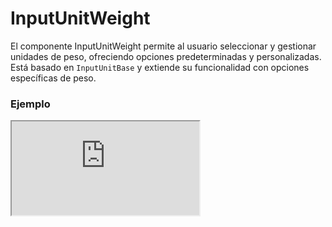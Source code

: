
# InputUnitWeight

El componente InputUnitWeight permite al usuario seleccionar y gestionar unidades de peso, ofreciendo opciones predeterminadas y personalizadas. Está basado en `InputUnitBase` y extiende su funcionalidad con opciones específicas de peso.

### Ejemplo

<Iframe
  minHeightIframe="30dvh"
  src="https://fenextjs-component-storybook.vercel.app/iframe.html?args=&id=input-inputunitweight--index&viewMode=story"
/>

### Importacion

Para importar el componente InputUnitWeight, se puede hacer desde fenextjs

```tsx copy
import { InputUnitWeight } from "fenextjs";
```

### Parametros

| Parametro         | Tipo                                             | Requerido | Default                                              | Descripcion                                                                                 |
| ----------------- | ------------------------------------------------ | --------- | ---------------------------------------------------- | ------------------------------------------------------------------------------------------- |
| defaultValue      | Partial\<InputUnitWeightValue\>                  | no        | undefined                                            | Valor predeterminado para el componente, que incluye el valor y la unidad seleccionados.    |
| value             | Partial\<InputUnitWeightValue\>                  | no        | undefined                                            | Valor actual del componente, que incluye el valor numérico y la unidad seleccionada.        |
| onChange          | (data: Partial\<InputUnitWeightValue\>) =\> void | no        | undefined                                            | Función que se ejecuta al cambiar el valor o la unidad, devolviendo los datos actualizados. |
| options           | Unit_Weight[]                                    | no        | Object.keys(Unit_Weight).map((e) =\> Unit_Weight[e]) | Opciones de unidades de peso disponibles para seleccionar.                                  |
| className         | string                                           | no        | ''                                                   | Clase CSS para personalizar el estilo del componente.                                       |
| classNameDisabled | string                                           | no        | ''                                                   | Clase CSS para el estado deshabilitado del componente.                                      |
| classNameInput    | string                                           | no        | ''                                                   | Clase CSS para el campo de entrada de texto.                                                |

### Storybook

Para ver el storybook del componente lo puede hacer con este [link](https://fenextjs-component-storybook.vercel.app/?path=/story/input-inputunitweight--index)

### Usos

- Uso básico

```tsx copy
<InputUnitWeight />
```

- Con valor predeterminado

```tsx copy
<InputUnitWeight defaultValue={{ value: 5, unit: "kilograms" }} />
```

- Con función onChange

```tsx copy
<InputUnitWeight onChange={(data) => console.log(data)} />
```
